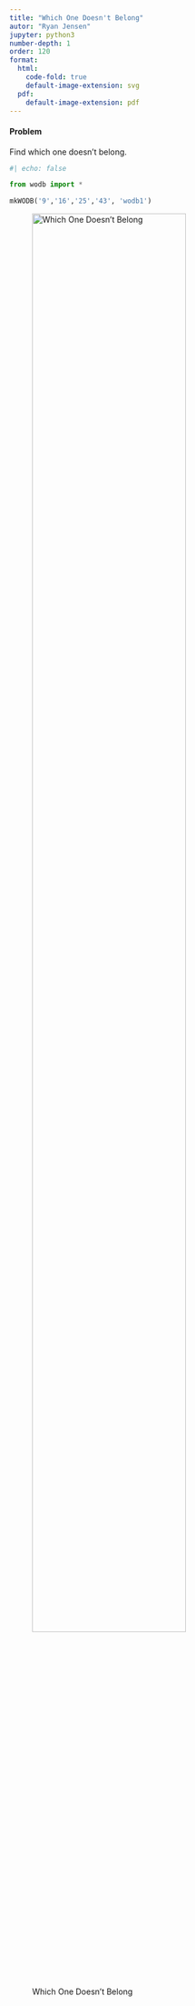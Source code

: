 ```yaml
---
title: "Which One Doesn't Belong"
autor: "Ryan Jensen"
jupyter: python3
number-depth: 1
order: 120
format:
  html: 
    code-fold: true
    default-image-extension: svg
  pdf:
    default-image-extension: pdf
---
```


#### Problem
Find which one doesn't belong.

```python
#| echo: false

from wodb import *

mkWODB('9','16','25','43', 'wodb1')
```

![Which One Doesn't Belong](image/wodb1){width=80%}